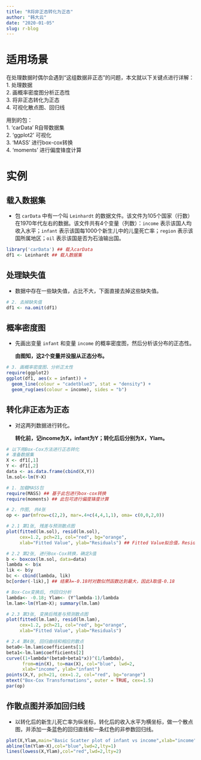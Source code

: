 ```yaml
---
title: "R将非正态转化为正态"
author: "韩大云"
date: "2020-01-05"
slug: r-blog
---
```


# 适用场景

  在处理数据时偶尔会遇到“这组数据非正态”的问题，本文就以下关键点进行详解：<br>
  1. 处理数据<br>
  2. 画概率密度图分析正态性<br>
  3. 将非正态转化为正态<br>
  4. 可视化散点图、回归线<br>
  
  用到的包：<br>
  1. 'carData' R自带数据集<br>
  2. 'ggplot2' 可视化<br>
  3. 'MASS' 进行box-cox转换<br>
  4. ‘moments’ 进行偏度锋度计算<br>
  
# 实例

## 载入数据集

- 包 `carData` 中有一个叫 `Leinhardt` 的数据文件。该文件为105个国家（行数）在1970年代左右的数据。该文件共有4个变量（列数）：`income` 表示该国人均收入水平；`infant` 表示该国每1000个新生儿中的儿童死亡率；`region` 表示该国所属地区；`oil` 表示该国是否为石油输出国。

```r
library('carData') ## 载入carData
df1 <- Leinhardt ## 载入数据集
```

## 处理缺失值

- 数据中存在一些缺失值，占比不大，下面直接去掉这些缺失值。

```r
# 2. 去掉缺失值
df1 <- na.omit(df1)
```

## 概率密度图

- 先画出变量 `infant` 和变量 `income` 的概率密度图，然后分析该分布的正态性。

    **由图知，这2个变量并没服从正态分布。**
  
```r
# 3. 画概率密度图、分析正太性
require(ggplot2)
ggplot(df1, aes(x = infant)) +
  geom_line(colour = "cadetblue3", stat = "density") +
  geom_rug(aes(colour = income), sides = "b")
```

## 转化非正态为正态

- 对这两列数据进行转化。

    **转化前，记income为X，infant为Y；转化后后分别为X，Ylam。**
    
```r
# 以下用Box-Cox方法进行正态转化
# 准备数据集
X <- df1[,1]
Y <- df1[,2]
data <- as.data.frame(cbind(X,Y))
lm.sol<-lm(Y~X)

# 1. 加载MASS包
require(MASS) ## 基于此包进行box-cox转换
require(moments) ## 此包可进行偏度锋度计算

# 2. 作图, 共4张
op <- par(mfrow=c(2,2), mar=.4+c(4,4,1,1), oma= c(0,0,2,0))

# 2.1 第1张, 残差与预测散点图
plot(fitted(lm.sol), resid(lm.sol), 
     cex=1.2, pch=21, col="red", bg="orange", 
     xlab="Fitted Value", ylab="Residuals") ## Fitted Value拟合值，Residuals残差

# 2.2 第2张, 进行Box-Cox转换，确定λ值
b <- boxcox(lm.sol, data=data)
lambda <- b$x
lik <- b$y
bc <- cbind(lambda, lik)
bc[order(-lik),] ## 结果λ=-0.18时对数似然函数达到最大，因此λ取值-0.18

# Box-Cox变换后, 作回归分析
lambda<- -0.18; Ylam<- (Y^lambda-1)/lambda
lm.lam<-lm(Ylam~X); summary(lm.lam)

# 2.3 第3张, 变换后残差与预测散点图
plot(fitted(lm.lam), resid(lm.lam), 
     cex=1.2, pch=21, col="red", bg="orange", 
     xlab="Fitted Value", ylab="Residuals")

# 2.4 第4张, 回归曲线和相应的散点
beta0<-lm.lam$coefficients[1]
beta1<-lm.lam$coefficients[2]
curve((1+lambda*(beta0+beta1*x))^(1/lambda), 
      from=min(X), to=max(X), col="blue", lwd=2, 
      xlab="income", ylab="infant")
points(X,Y, pch=21, cex=1.2, col="red", bg="orange")
mtext("Box-Cox Transformations", outer = TRUE, cex=1.5)
par(op)
```

## 作散点图并添加回归线

- 以转化后的新生儿死亡率为纵坐标，转化后的收入水平为横坐标，做一个散点图，并添加一条蓝色的回归直线和一条红色的非参数回归线。

```r
plot(X,Ylam,main="Basic Scatter plot of infant vs income",xlab="income",ylab="infant",pch=19)
abline(lm(Ylam~X),col="blue",lwd=2,lty=1)
lines(lowess(X,Ylam),col="red",lwd=2,lty=2)
```
